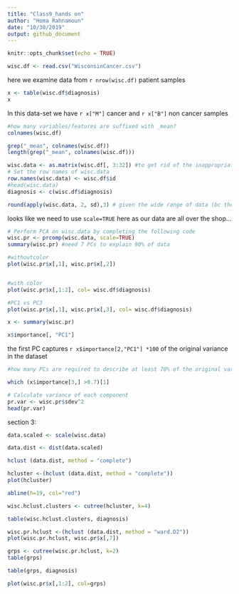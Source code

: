 ```yaml
---
title: "Class9_hands on"
author: "Homa Rahnamoun"
date: "10/30/2019"
output: github_document
---
```


```r
knitr::opts_chunk$set(echo = TRUE)
```

```r
wisc.df <- read.csv("WisconsinCancer.csv")
```

here we examine data from `r nrow(wisc.df)` patient samples

```r
x <- table(wisc.df$diagnosis)
x
```

In this data-set we have `r x["M"]` cancer and `r x["B"]` non cancer samples

```r
#how many variables/features are suffixed with _mean?
colnames(wisc.df)

grep("_mean", colnames(wisc.df))
length(grep("_mean", colnames(wisc.df)))
```

```r
wisc.data <- as.matrix(wisc.df[, 3:32]) #to get rid of the inappropriate/columns
# Set the row names of wisc.data
row.names(wisc.data) <- wisc.df$id
#head(wisc.data)
diagnosis <- c(wisc.df$diagnosis)

round(apply(wisc.data, 2, sd),3) # given the wide range of data (bc they can be percieved as signiicant), set scale to TRUE #std dev over column 2 of wisc.data 
```
looks like we need to use `scale=TRUE`  here as our data are all over the shop...

```r
# Perform PCA on wisc.data by completing the following code
wisc.pr <- prcomp(wisc.data, scale=TRUE)
summary(wisc.pr) #need 7 PCs to explain 90% of data
```
```r
#withoutcolor
plot(wisc.pr$x[,1], wisc.pr$x[,2])


#with color
plot(wisc.pr$x[,1:2], col= wisc.df$diagnosis)
```
```r
#PC1 vs PC3
plot(wisc.pr$x[,1], wisc.pr$x[,3], col= wisc.df$diagnosis)
```
```r
x <- summary(wisc.pr)

```
```r
x$importance[, "PC1"]
```

the first PC captures `r x$importance[2,"PC1"] *100` of the original variance in the dataset
```r
#how many PCs are required to describe at least 70% of the original variance in the data?

which (x$importance[3,] >0.7)[1]
```
```r
# Calculate variance of each component
pr.var <- wisc.pr$sdev^2
head(pr.var)
```
section 3:

```r
data.scaled <- scale(wisc.data)

data.dist <- dist(data.scaled)

```
```r
hclust (data.dist, method = "complete")
```

```r
hcluster <-(hclust (data.dist, method = "complete"))
plot(hcluster)

abline(h=19, col="red")
```
```r
wisc.hclust.clusters <- cutree(hcluster, k=4)
```

```r
table(wisc.hclust.clusters, diagnosis)
```



```r
wisc.pr.hclust <-(hclust (data.dist, method = "ward.D2"))
plot(wisc.pr.hclust, wisc.pr$x[,7])
```



```r

grps <- cutree(wisc.pr.hclust, k=2)
table(grps)
```
```r
table(grps, diagnosis)
```
```r
plot(wisc.pr$x[,1:2], col=grps)
```

